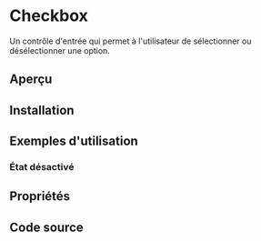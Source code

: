 
# Checkbox

Un contrôle d'entrée qui permet à l'utilisateur de sélectionner ou désélectionner une option.

## Aperçu

<CheckboxBasicExample />

## Installation

<InstallTabs
  npm="npm install tailwind-merge lucide-react"
  yarn="yarn add tailwind-merge lucide-react"
  pnpm="pnpm add tailwind-merge lucide-react"
  bun="bun add tailwind-merge lucide-react"
/>

## Exemples d'utilisation

### État désactivé

<CheckboxDisabledExample />

## Propriétés

<CheckboxPropertiesTable />

## Code source

<CheckboxDownloadCode />